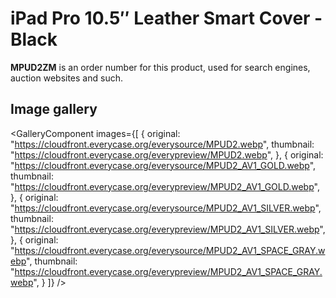 
# iPad Pro 10.5″ Leather Smart Cover - Black

<Callout type='info' emoji='👉🏻'>**MPUD2ZM** is an order number for this product, used for search engines, auction websites and such.</Callout>

## Image gallery

<GalleryComponent
    images={[
      {
        original: "https://cloudfront.everycase.org/everysource/MPUD2.webp",
        thumbnail: "https://cloudfront.everycase.org/everypreview/MPUD2.webp",
      },
      {
        original: "https://cloudfront.everycase.org/everysource/MPUD2_AV1_GOLD.webp",
        thumbnail: "https://cloudfront.everycase.org/everypreview/MPUD2_AV1_GOLD.webp",
      },
      {
        original: "https://cloudfront.everycase.org/everysource/MPUD2_AV1_SILVER.webp",
        thumbnail: "https://cloudfront.everycase.org/everypreview/MPUD2_AV1_SILVER.webp",
      },
      {
        original: "https://cloudfront.everycase.org/everysource/MPUD2_AV1_SPACE_GRAY.webp",
        thumbnail: "https://cloudfront.everycase.org/everypreview/MPUD2_AV1_SPACE_GRAY.webp",
      }
    ]}
  />
